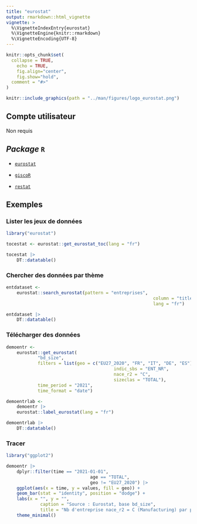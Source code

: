```yaml
---
title: "eurostat"
output: rmarkdown::html_vignette
vignette: >
  %\VignetteIndexEntry{eurostat}
  %\VignetteEngine{knitr::rmarkdown}
  %\VignetteEncoding{UTF-8}
---
```


```r
knitr::opts_chunk$set(
  collapse = TRUE,
	echo = TRUE,
	fig.align="center",
	fig.show="hold",
  comment = "#>"
)
```

```r
knitr::include_graphics(path = "../man/figures/logo_eurostat.png")
```

## Compte utilisateur

Non requis

## *Package* `R`

+ [`eurostat`](https://ropengov.github.io/eurostat/articles/eurostat_tutorial.html){target="_blank"}

+ [`giscoR`](https://ropengov.github.io/giscoR/){target="_blank"}

+ [`restat`](https://eurostat.github.io/restatapi/){target="_blank"}

## Exemples

### Lister les jeux de données

```r
library("eurostat")

tocestat <- eurostat::get_eurostat_toc(lang = "fr")

tocestat |> 
	DT::datatable()
```

### Chercher des données par thème

```r
entdataset <- 
	eurostat::search_eurostat(pattern = "entreprises",
														column = "title",
														lang = "fr")

entdataset |> 
	DT::datatable()
```


### Télécharger des données

```r
demoentr <- 
	eurostat::get_eurostat(
			"bd_size",
			filters = list(geo = c("EU27_2020", "FR", "IT", "DE", "ES"),
										 indic_sbs = "ENT_NR",
										 nace_r2 = "C",
										 sizeclas = "TOTAL"),
			time_period = "2021",
			time_format = "date")

demoentrlab <- 
	demoentr |> 
	eurostat::label_eurostat(lang = "fr")

demoentrlab |> 
	DT::datatable()

```

### Tracer

```r
library("ggplot2")

demoentr |> 
	dplyr::filter(time == "2021-01-01",
								age == "TOTAL",
								geo != "EU27_2020") |> 
	ggplot(aes(x = time, y = values, fill = geo)) +
	geom_bar(stat = "identity", position = "dodge") +
	labs(x = "", y = "",
			 caption = "Source : Eurostat, base bd_size",
			 title = "Nb d'entreprise nace_r2 = C (Manufacturing) par pays, en 2021") +
	theme_minimal()
	
```

